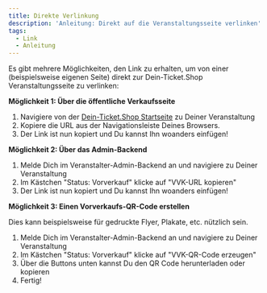 ```yaml
---
title: Direkte Verlinkung
description: 'Anleitung: Direkt auf die Veranstaltungsseite verlinken'
tags:
  - Link
  - Anleitung
---
```


Es gibt mehrere Möglichkeiten, den Link zu erhalten, um von einer (beispielsweise eigenen Seite) direkt zur Dein-Ticket.Shop Veranstaltungsseite zu verlinken:

**Möglichkeit 1: Über die öffentliche Verkaufsseite**

1. Navigiere von der [Dein-Ticket.Shop](https://dein-ticket.shop "Dein-Ticket.Shop Startseite")[ Startseite](https://dein-ticket.shop "Dein-Ticket.Shop Startseite") zu Deiner Veranstaltung
2. Kopiere die URL aus der Navigationsleiste Deines Browsers.
3. Der Link ist nun kopiert und Du kannst Ihn woanders einfügen!

**Möglichkeit 2: Über das Admin-Backend**

1. Melde Dich im Veranstalter-Admin-Backend an und navigiere zu Deiner Veranstaltung
2. Im Kästchen "Status: Vorverkauf" klicke auf "VVK-URL kopieren"
3. Der Link ist nun kopiert und Du kannst Ihn woanders einfügen!

**Möglichkeit 3: Einen Vorverkaufs-QR-Code erstellen**

Dies kann beispielsweise für gedruckte Flyer, Plakate, etc. nützlich sein.

1. Melde Dich im Veranstalter-Admin-Backend an und navigiere zu Deiner Veranstaltung
2. Im Kästchen "Status: Vorverkauf" klicke auf "VVK-QR-Code erzeugen"
3. Über die Buttons unten kannst Du den QR Code herunterladen oder kopieren
4. Fertig!
